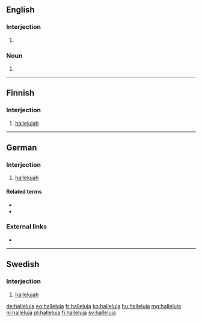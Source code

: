 {{also|Halleluja}}
==English==

===Interjection===
{{en-interj}}

# {{alternative spelling of|hallelujah|lang=en}}

===Noun===
{{en-noun}}

# {{alternative spelling of|hallelujah|lang=en}}

----

==Finnish==

===Interjection===
{{fi-int}}

# [[hallelujah]]

----

==German==

===Interjection===
{{head|de|interjection}}

# [[hallelujah]]

====Related terms====
* {{l|de|Halleluja}}
* {{l|de|Hallelujah}}

===External links===
* {{R:Duden}}

----

==Swedish==

===Interjection===
{{head|sv|interjection}}

# [[hallelujah]]

[[de:halleluja]]
[[eo:halleluja]]
[[fr:halleluja]]
[[ko:halleluja]]
[[hu:halleluja]]
[[mg:halleluja]]
[[nl:halleluja]]
[[pl:halleluja]]
[[fi:halleluja]]
[[sv:halleluja]]